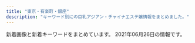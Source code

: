```yaml
---
title: "東京・有楽町・銀座"
description: "キーワード別にの巨乳アジアン・チャイナエステ嬢情報をまとめました。"
---
```


新着画像と新着キーワードをまとめています。
2021年06月26日の情報です。

<DmmAffiliateIns />
<KeywordTable
  shops={
    [
    {
        "keywords": {},
        "img_links": [],
        "station": "\u8305\u5834\u753a\u99c510\u756a\u51fa\u53e3",
        "url": "https://aroma.tyo.cm/",
        "name": "\u6975\u4e0a\u30e1\u30f3\u30ba\u30a2\u30ed\u30de\u65e5\u672c\u6a4b"
    },
    {
        "name": "\u7d05\u8449",
        "img_links": [
            "http://arm-heal.com/pic/topimg2.png",
            "http://arm-heal.com/staff/yuki/01.jpg",
            "http://arm-heal.com/staff/aya/01.jpg",
            "http://arm-heal.com/staff/mimi/01.jpg",
            "http://arm-heal.com/staff/miki/01.jpg",
            "http://arm-heal.com/img/ttl_rec.png",
            "http://arm-heal.com/pic/head.jpg",
            "http://arm-heal.com/staff/ai/01.jpg",
            "http://arm-heal.com/pic/topimg5.png",
            "http://arm-heal.com/staff/yuuyuu/01.jpg",
            "http://arm-heal.com/pic/topimg1.png",
            "http://arm-heal.com/pic/topimg3.png",
            "http://arm-heal.com/staff/kiki/01.jpg",
            "http://arm-heal.com/i/files/homeimg.jpg",
            "http://arm-heal.com/img/ttl_mobile.png",
            "http://arm-heal.com/pic/topimg4.png",
            "http://arm-heal.com/img/ttl_staff.jpg",
            "http://arm-heal.com/img/att.png",
            "http://arm-heal.com/img/corona.png"
        ],
        "url": "http://arm-heal.com/",
        "keywords": {
            "C": 9
        },
        "station": "\u516b\u4e01\u5800\u99c5A5\u53e3"
    },
    {
        "url": "http://esthe-aroma.com/",
        "name": "Miss.9\uff5e\u30df\u30b9.\u30ad\u30e5\u30a6\uff5e",
        "station": "\u99ac\u55b0\u6a2a\u5c71\u99c5A2\u51fa\u53e3",
        "keywords": {
            "86": 13,
            "D": 10,
            "E": 1,
            "C": 2
        },
        "img_links": [
            "http://esthe-aroma.com/images/mainImg_sub.jpg",
            "http://esthe-aroma.com/images/cg06.jpg",
            "http://esthe-aroma.com/images/cg05.jpg",
            "http://esthe-aroma.com/images/cg13.jpg",
            "http://esthe-aroma.com/images/icon_staff.png",
            "http://esthe-aroma.com/images/cg07.jpg",
            "http://esthe-aroma.com/images/icon_tel.png",
            "http://esthe-aroma.com/images/btn2.png",
            "http://esthe-aroma.com/images/photo02.jpg",
            "http://esthe-aroma.com/images/icon_top.png",
            "http://esthe-aroma.com/images/cg08.jpg",
            "http://esthe-aroma.com/images/cg09.jpg",
            "http://esthe-aroma.com/images/cg01.jpg",
            "http://esthe-aroma.com/images/cg12.jpg",
            "http://esthe-aroma.com/images/cg03.jpg",
            "http://esthe-aroma.com/images/icon_info.png",
            "http://esthe-aroma.com/images/cg02.jpg",
            "http://esthe-aroma.com/images/photo03.jpg",
            "http://esthe-aroma.com/images/end-info.png",
            "http://esthe-aroma.com/images/qrc.jpg",
            "http://esthe-aroma.com/images/cg11.jpg",
            "http://esthe-aroma.com/images/photo01.jpg",
            "http://esthe-aroma.com/images/cg10.jpg",
            "http://esthe-aroma.com/images/icon_concept.png",
            "http://esthe-aroma.com/images/cg04.jpg"
        ]
    },
    {
        "keywords": {
            "C": 1,
            "89": 1,
            "87": 1,
            "D": 4,
            "E": 1
        },
        "name": "Tiara-\u30c6\u30a4\u30a2\u30e9-",
        "url": "https://est-tiara.info/",
        "img_links": [
            "https://est-tiara.info/staffPhoto/s20210304095739.jpg",
            "https://est-tiara.info/staffPhoto/s20210304100038.jpg",
            "https://est-tiara.info/staffPhoto/s20201016083614.jpg",
            "https://est-tiara.info/images/gallery/r4.jpg",
            "https://est-tiara.info/images/mobile.png",
            "https://est-tiara.info/js/sliderLine/slide_prev.png",
            "https://est-tiara.info/staffPhoto/b20210304095739.jpg",
            "https://est-tiara.info/staffPhoto/b20201016083828.jpg",
            "https://est-tiara.info/staffPhoto/s20210304100121.jpg",
            "https://est-tiara.info/staffPhoto/s20201016083828.jpg",
            "https://est-tiara.info/images/gallery/r6.jpg",
            "https://est-tiara.info/staffPhoto/b20201016083614.jpg",
            "https://est-tiara.info/images/returnBtn.png",
            "https://est-tiara.info/images/gallery/r7.jpg",
            "https://est-tiara.info/staffPhoto/s20210304095623.jpg",
            "https://est-tiara.info/images/gallery/r8.jpg",
            "https://est-tiara.info/staffPhoto/b20210304100038.jpg",
            "https://est-tiara.info/uploadfiles/Image/campaignEstTiaraInfo.jpg",
            "https://est-tiara.info/js/sliderLine/slide_next.png",
            "https://est-tiara.info/images/gallery/r1.jpg",
            "https://est-tiara.info/images/gallery/r2.jpg",
            "https://est-tiara.info/images/gallery/r5.jpg",
            "https://est-tiara.info/staffPhoto/b20210304100121.jpg",
            "https://est-tiara.info/staffPhoto/b20210304095845.jpg",
            "https://est-tiara.info/staffPhoto/s20210304095845.jpg",
            "https://est-tiara.info/staffPhoto/b20210304095623.jpg",
            "https://est-tiara.info/images/gallery/r3.jpg"
        ],
        "station": "\u6771\u9280\u5ea7\u99c5A7\u51fa\u53e3"
    },
    {
        "keywords": {
            "D": 5,
            "87": 2,
            "C": 3,
            "89": 4
        },
        "url": "http://sakura.relaxnabi.com/",
        "img_links": [
            "http://sakura.relaxnabi.com/css/staff/staff002.jpg",
            "http://sakura.relaxnabi.com/css/staff/staff003.jpg",
            "http://sakura.relaxnabi.com/css/nav/nav-002.png",
            "http://sakura.relaxnabi.com/css/staff/staff001.jpg",
            "http://sakura.relaxnabi.com/css/tel03.png",
            "http://sakura.relaxnabi.com/css/staff/staff005.jpg",
            "http://sakura.relaxnabi.com/css/nav/nav-005.png",
            "http://sakura.relaxnabi.com/css/nav/nav-003.png",
            "http://sakura.relaxnabi.com/css/topleft01.png",
            "http://sakura.relaxnabi.com/css/topright02.jpg",
            "http://sakura.relaxnabi.com/css/staff/staff004.jpg",
            "http://sakura.relaxnabi.com/css/staff/staff18.jpg",
            "http://sakura.relaxnabi.com/css/nav/nav-004.png",
            "http://sakura.relaxnabi.com/css/topleft02.png",
            "http://sakura.relaxnabi.com/css/cam00001.png",
            "http://sakura.relaxnabi.com/css/nav/nav-001.png",
            "http://sakura.relaxnabi.com/css/nav/nav-006.png"
        ],
        "station": "\u8305\u5834\u753a\u99c51\u756a\u51fa\u53e3",
        "name": "\u685c\uff5e\u3055\u304f\u3089\uff5e"
    },
    {
        "img_links": [
            "https://ningyocho-esthe.work/images/dream/common/header_phone_pc.png",
            "https://ningyocho-esthe.work/images/dream/common/gallery_07.png",
            "https://ningyocho-esthe.work/images/dream/common/gallery_04.png",
            "https://ningyocho-esthe.work/images/dream/home/teaser.png",
            "https://ningyocho-esthe.work/images/dream/staff/imgapp6.jpg",
            "https://ningyocho-esthe.work/images/dream/common/gallery_09.png",
            "https://ningyocho-esthe.work/images/dream/staff/\u30ca\u30ca.jpg",
            "https://ningyocho-esthe.work/images/dream/common/side_bnr_01.png",
            "https://ningyocho-esthe.work/images/dream/common/credit_03.png",
            "https://ningyocho-esthe.work/images/dream/staff/imgapp_1.jpg",
            "https://ningyocho-esthe.work/images/dream/home/image_03.png",
            "https://ningyocho-esthe.work/images/dream/common/gallery_03.png",
            "https://ningyocho-esthe.work/images/dream/staff/2.jpg",
            "https://ningyocho-esthe.work/images/dream/staff/3.jpg",
            "https://ningyocho-esthe.work/images/dream/nvpuai2.jpeg",
            "https://ningyocho-esthe.work/images/dream/common/gallery_05.png",
            "https://ningyocho-esthe.work/images/dream/common/side_bnr_02.png",
            "https://ningyocho-esthe.work/images/dream/common/gallery_02.png",
            "https://ningyocho-esthe.work/images/dream/common/gallery_10.png",
            "https://ningyocho-esthe.work/images/dream/staff/13.jpg",
            "https://ningyocho-esthe.work/images/dream/staff/\u5929\u4f7f\u591c\u6708.jpeg",
            "https://ningyocho-esthe.work/images/dream/staff/1.jpg",
            "https://ningyocho-esthe.work/images/dream/common/credit_02.png",
            "https://ningyocho-esthe.work/images/dream/staff/imgapp_3.jpg",
            "https://ningyocho-esthe.work/images/dream/common/gallery_06.png",
            "https://ningyocho-esthe.work/images/dream/common/header_info.png",
            "https://ningyocho-esthe.work/images/dream/home/image_02.png",
            "https://ningyocho-esthe.work/images/dream/common/credit_01.png",
            "https://ningyocho-esthe.work/images/dream/staff/\u3042\u307f.jpg",
            "https://ningyocho-esthe.work/images/dream/home/image_01.png",
            "https://ningyocho-esthe.work/images/dream/common/gallery_08.png",
            "https://ningyocho-esthe.work/images/dream/staff/ni.jpeg",
            "https://ningyocho-esthe.work/images/dream/common/gallery_01.png"
        ],
        "name": "Dream",
        "station": "\u4eba\u5f62\u753a\u99c5A1\u51fa\u53e3",
        "keywords": {
            "\u30bb\u30af\u30b7\u30fc": 3,
            "88": 1
        },
        "url": "https://ningyocho-esthe.work/"
    },
    {
        "keywords": {
            "85": 2,
            "86": 16,
            "87": 4
        },
        "img_links": [
            "http://missyou-esthe.com/img/tt18.jpg",
            "http://missyou-esthe.com/img/cg091.jpg",
            "http://missyou-esthe.com/img/cg01.jpg",
            "http://missyou-esthe.com/img/cg06.jpg",
            "http://missyou-esthe.com/img/cg08.jpg",
            "http://missyou-esthe.com/img/f1.jpg",
            "http://missyou-esthe.com/img/cg05.jpg",
            "http://missyou-esthe.com/img/tt17.jpg",
            "http://missyou-esthe.com/img/cg10.jpg",
            "http://missyou-esthe.com/img/tt13.jpg",
            "http://missyou-esthe.com/img/cg14.jpg",
            "http://missyou-esthe.com/img/tt2.jpg",
            "http://missyou-esthe.com/img/cg09.jpg",
            "http://missyou-esthe.com/img/cg13.jpg",
            "http://missyou-esthe.com/img/lin.jpg",
            "http://missyou-esthe.com/img/cg04.jpg",
            "http://missyou-esthe.com/img/tt16.jpg",
            "http://missyou-esthe.com/img/tt14.jpg",
            "http://missyou-esthe.com/img/tt19.jpg",
            "http://missyou-esthe.com/img/t1.jpg",
            "http://missyou-esthe.com/img/tt12.jpg",
            "http://missyou-esthe.com/img/t3.jpg",
            "http://missyou-esthe.com/img/tt11.jpg",
            "http://missyou-esthe.com/img/tt4.jpg",
            "http://missyou-esthe.com/img/t2.jpg",
            "http://missyou-esthe.com/img/tt1.jpg",
            "http://missyou-esthe.com/img/cg03.jpg",
            "http://missyou-esthe.com/img/f.jpg",
            "http://missyou-esthe.com/img/mr1.jpg",
            "http://missyou-esthe.com/img/cg11.jpg",
            "http://missyou-esthe.com/img/tt21.jpg",
            "http://missyou-esthe.com/img/cg07.jpg",
            "http://missyou-esthe.com/img/eve.jpg",
            "http://missyou-esthe.com/img/cg02.jpg",
            "http://missyou-esthe.com/img/tt15.jpg",
            "http://missyou-esthe.com/img/no.png",
            "http://missyou-esthe.com/img/tt20.jpg"
        ],
        "name": "Lotus\uff5e\u30ed\u30fc\u30bf\u30b9\uff5e",
        "station": "\u65b0\u5bcc\u753a\u99c53\u756a\u51fa\u53e3",
        "url": "http://missyou-esthe.com/"
    },
    {
        "station": "\u99ac\u55b0\u753a\u99c51\u756a\u51fa\u53e3",
        "img_links": [
            "http://prime-relax.work/sp/img/pic.jpg",
            "http://prime-relax.work/img/sta9.jpg",
            "http://prime-relax.work/img/st13.jpg",
            "http://prime-relax.work/img/st12.jpg",
            "http://prime-relax.work/img/st5.jpg",
            "http://prime-relax.work/img/head.jpg",
            "http://prime-relax.work/sp/img/t-r.jpg",
            "http://prime-relax.work/sp/img/add2.jpg",
            "http://prime-relax.work/img/IMG_1699.jpg",
            "http://prime-relax.work/sp/img/sta7.jpg",
            "http://prime-relax.work/img/IMG_1675.jpg",
            "http://prime-relax.work/sp/img/info.jpg",
            "http://prime-relax.work/img/sta12.jpg",
            "http://prime-relax.work/img/eve.jpg",
            "http://prime-relax.work/img/link20067.jpg",
            "http://prime-relax.work/img/st07.jpg",
            "http://prime-relax.work/img/link10033.jpg",
            "http://prime-relax.work/sp/img/botton.jpg",
            "http://prime-relax.work/sp/img/add.jpg",
            "http://prime-relax.work/img/link-.jpg",
            "http://prime-relax.work/sp/img/sys.jpg",
            "http://prime-relax.work/img/st014.jpg",
            "http://prime-relax.work/sp/img/t-o.jpg",
            "http://prime-relax.work/img/sta13.jpg",
            "http://prime-relax.work/sp/img/sta8.jpg",
            "http://prime-relax.work/sp/img/pc.jpg",
            "http://prime-relax.work/img/st14.jpg",
            "http://prime-relax.work/img/st04.jpg",
            "http://prime-relax.work/sp/img/t-t.jpg",
            "http://prime-relax.work/img/st8.jpg",
            "http://prime-relax.work/img/sta14.jpg",
            "http://prime-relax.work/sp/img/time.jpg",
            "http://prime-relax.work/sp/img/tel.jpg",
            "http://prime-relax.work/img/mo.png",
            "http://prime-relax.work/sp/img/p-9.jpg",
            "http://prime-relax.work/img/sta11.jpg",
            "http://prime-relax.work/sp/img/sta11.jpg",
            "http://prime-relax.work/img/sta7.jpg",
            "http://prime-relax.work/sp/img/sta5.jpg",
            "http://prime-relax.work/img/IMG_1709.jpg",
            "http://prime-relax.work/img/link300100.jpg",
            "http://prime-relax.work/img/st4.jpg",
            "http://prime-relax.work/img/sta4.jpg",
            "http://prime-relax.work/img/bottom.png",
            "http://prime-relax.work/img/bottom-.png",
            "http://prime-relax.work/sp/img/t-s.jpg",
            "http://prime-relax.work/img/sys.jpg",
            "http://prime-relax.work/sp/img/sta14.jpg",
            "http://prime-relax.work/sp/img/sta4.jpg",
            "http://prime-relax.work/img/IMG_1667.jpg",
            "http://prime-relax.work/sp/img/tit.jpg",
            "http://prime-relax.work/sp/img/t-a.jpg",
            "http://prime-relax.work/img/st013.jpg",
            "http://prime-relax.work/sp/img/p-7.jpg",
            "http://prime-relax.work/img/st7.jpg",
            "http://prime-relax.work/sp/img/cam.jpg",
            "http://prime-relax.work/sp/img/add3.jpg",
            "http://prime-relax.work/img/st11.jpg",
            "http://prime-relax.work/img/sta5.jpg",
            "http://prime-relax.work/img/sta8.jpg",
            "http://prime-relax.work/img/st9.jpg",
            "http://prime-relax.work/sp/img/sta13.jpg",
            "http://prime-relax.work/img/st08.jpg",
            "http://prime-relax.work/sp/img/sta12.jpg",
            "http://prime-relax.work/sp/img/p-8.jpg",
            "http://prime-relax.work/sp/img/sta9.jpg",
            "http://prime-relax.work/img/body-.jpg"
        ],
        "url": "http://prime-relax.work/",
        "name": "PRIME\u30fb\u30d7\u30e9\u30a4\u30e0",
        "keywords": {
            "E": 1,
            "86": 7,
            "88": 1,
            "C": 7,
            "D": 10,
            "82": 1,
            "87": 4,
            "84": 5
        }
    },
    {
        "url": "http://koikst.xyz/",
        "station": "JR\u6771\u4eac\u99c5\u516b\u91cd\u6d32\u53e3",
        "keywords": {
            "85": 2,
            "89": 3,
            "C": 2,
            "E": 3
        },
        "name": "\u60a0",
        "img_links": [
            "http://koikst.xyz/_src/20885809/www.cman.png",
            "http://koikst.xyz/_src/20886222/up.png",
            "http://sunflower.jp.net/1.jpg",
            "http://koikst.xyz/_src/20886122/up.png",
            "http://koikst.xyz/_src/51067433/wechatimg726.jpg",
            "http://koikst.xyz/_src/20886233/906ab10dd05fdcaee1fa99bd6e5779ea.jpg",
            "http://koikst.xyz/_src/20886300/media-20170919.jpg",
            "http://koikst.xyz/_src/20886308/t02200330_0640096013249885015.jpg",
            "http://koikst.xyz/_src/20886059/sign.png",
            "http://koikst.xyz/_src/51067435/wechatimg725.jpg",
            "http://koikst.xyz/_src/20886062/index_35.png",
            "http://koikst.xyz/_src/51067440/wechatimg723.jpg",
            "http://koikst.xyz/_src/20885845/up.png",
            "http://koikst.xyz/_src/20886007/_k3_6020.jpg",
            "http://koikst.xyz/_src/20886009/img_2917.jpg",
            "http://koikst.xyz/_src/20886066/slider2.png",
            "http://koikst.xyz/_src/20886005/wechatimg35.jpg",
            "http://koikst.xyz/_src/20886303/07958eda583eff2b24876adf03c0a434.jpg",
            "http://koikst.xyz/_src/20885997/up.png",
            "http://koikst.xyz/_src/20886063/index_36.png",
            "http://koikst.xyz/_src/20886235/t02200330_0640096013249885015.jpg",
            "http://koikst.xyz/_src/20886287/9c88380aa0315ec9292225a3223d62d9.jpg",
            "http://koikst.xyz/_src/20886065/index_38.png",
            "http://koikst.xyz/_src/20886111/_dsf0778_pp.jpg",
            "http://koikst.xyz/_src/20886231/_dsf0770_pp.jpg",
            "http://koikst.xyz/_src/20885828/up.png",
            "http://sunflower.jp.net/3.jpg",
            "http://koikst.xyz/_src/20886103/up.png",
            "http://koikst.xyz/_src/20886305/therapist-ito.jpg",
            "http://koikst.xyz/_src/20886310/wechatimg405.jpg",
            "http://sunflower.jp.net/6.jpg",
            "http://koikst.xyz/_src/20886010/img_3017.jpg",
            "http://sunflower.jp.net/2.jpg",
            "http://koikst.xyz/_src/20991736/t02200330_0640096013249885015.jpg",
            "http://koikst.xyz/_src/20886035/up.png",
            "http://sunflower.jp.net/5.jpg",
            "http://koikst.xyz/_src/20886092/therapist-ito.jpg",
            "http://koikst.xyz/_src/20886211/07958eda583eff2b24876adf03c0a434.jpg",
            "http://koikst.xyz/_src/21089124/img20180325193504865361.png",
            "http://koikst.xyz/_src/51067437/wechatimg724.jpg",
            "http://koikst.xyz/_src/20885811/up.png",
            "http://koikst.xyz/_src/20886061/index_34.png",
            "http://koikst.xyz/_src/20886008/_k3_6019.jpg",
            "http://koikst.xyz/_src/20885836/sign.jpg",
            "http://koikst.xyz/_src/20886006/wechatimg36.jpg",
            "http://koikst.xyz/_src/20886060/index_33.png",
            "http://koikst.xyz/_src/20886064/index_37.png",
            "http://koikst.xyz/_src/20886229/_dsf0778_pp.jpg",
            "http://koikst.xyz/_src/20886058/sign.png",
            "http://koikst.xyz/_src/20886283/img20170527114635169213.png",
            "http://koikst.xyz/_src/20886148/therapist-ito.jpg",
            "http://koikst.xyz/_src/20886019/up.png"
        ]
    },
    {
        "station": "\u8305\u5834\u753a\u99c53\u756a\u51fa\u53e3",
        "img_links": [
            "http://sweet-massage.work/img/foot-body.jpg",
            "http://sweet-massage.work/sp/img/t-a.jpg",
            "http://sweet-massage.work/sp/img/st08.jpg",
            "http://sweet-massage.work/sp/img/t-t.jpg",
            "http://sweet-massage.work/sp/img/add2.jpg",
            "http://sweet-massage.work/img/sta8.jpg",
            "http://sweet-massage.work/img/st8.jpg",
            "http://sweet-massage.work/sp/img/st02.jpg",
            "http://sweet-massage.work/img/mobile-1.png",
            "http://sweet-massage.work/img/s1.jpg",
            "http://sweet-massage.work/sp/img/sys.jpg",
            "http://sweet-massage.work/img/st08.jpg",
            "http://sweet-massage.work/img/st01.jpg",
            "http://sweet-massage.work/sp/img/s3.jpg",
            "http://sweet-massage.work/sp/img/tit.jpg",
            "http://sweet-massage.work/sp/img/st8.jpg",
            "http://sweet-massage.work/img/sta5.jpg",
            "http://sweet-massage.work/sp/img/st04.jpg",
            "http://sweet-massage.work/img/s3.jpg",
            "http://sweet-massage.work/img/s4.jpg",
            "http://sweet-massage.work/img/st3.jpg",
            "http://sweet-massage.work/img/sta4.jpg",
            "http://sweet-massage.work/img/sta3.jpg",
            "http://sweet-massage.work/sp/img/s4.jpg",
            "http://sweet-massage.work/img/m1.png",
            "http://sweet-massage.work/img/s8.jpg",
            "http://sweet-massage.work/img/s2.jpg",
            "http://sweet-massage.work/img/st2.jpg",
            "http://sweet-massage.work/sp/img/s5.jpg",
            "http://sweet-massage.work/sp/img/info.jpg",
            "http://sweet-massage.work/sp/img/st5.jpg",
            "http://sweet-massage.work/sp/img/t-o.jpg",
            "http://sweet-massage.work/img/s5.jpg",
            "http://sweet-massage.work/sp/img/pc.jpg",
            "http://sweet-massage.work/sp/img/st03.jpg",
            "http://sweet-massage.work/sp/img/st05.jpg",
            "http://sweet-massage.work/sp/img/time.jpg",
            "http://sweet-massage.work/sp/img/tel.jpg",
            "http://sweet-massage.work/img/st005.jpg",
            "http://sweet-massage.work/img/st05.jpg",
            "http://sweet-massage.work/sp/img/add.jpg",
            "http://sweet-massage.work/sp/img/s8.jpg",
            "http://sweet-massage.work/sp/img/t-s.jpg",
            "http://sweet-massage.work/sp/img/st3.jpg",
            "http://sweet-massage.work/img/st4.jpg",
            "http://sweet-massage.work/sp/img/botton.jpg",
            "http://sweet-massage.work/sp/img/st4.jpg",
            "http://sweet-massage.work/sp/img/st1.jpg",
            "http://sweet-massage.work/sp/img/st005.jpg",
            "http://sweet-massage.work/sp/img/st2.jpg",
            "http://sweet-massage.work/img/sta1.jpg",
            "http://sweet-massage.work/img/sta2.jpg",
            "http://sweet-massage.work/sp/img/st01.jpg",
            "http://sweet-massage.work/img/st04.jpg",
            "http://sweet-massage.work/img/st1.jpg",
            "http://sweet-massage.work/sp/img/pic.jpg",
            "http://sweet-massage.work/img/st02.jpg",
            "http://sweet-massage.work/img/st03.jpg",
            "http://sweet-massage.work/img/st5.jpg",
            "http://sweet-massage.work/sp/img/t-r.jpg"
        ],
        "url": "http://sweet-massage.work/",
        "name": "Sweet",
        "keywords": {
            "89": 3,
            "88": 3,
            "C": 6,
            "86": 6,
            "E": 6,
            "85": 6,
            "D": 6
        }
    },
    {
        "img_links": [
            "http://e-berry.work/sp/images/head.jpg",
            "http://e-berry.work/staff/yoko.jpg",
            "http://e-berry.work/img/aya1.jpg",
            "http://e-berry.work/images/sys3.jpg",
            "http://e-berry.work/staff/nene.jpg",
            "http://e-berry.work/sp/img/haruka1.jpg",
            "http://e-berry.work/sp/images/10.jpg",
            "http://e-berry.work/sp/img/moka1.jpg",
            "http://e-berry.work/images/head.jpg",
            "http://e-berry.work/sp/images/tel.png",
            "http://e-berry.work/sp/images/b2.jpg",
            "http://e-berry.work/images/sys2.jpg",
            "http://e-berry.work/images/newsb.png",
            "http://e-berry.work/sp/staff/ayumi.jpg",
            "http://e-berry.work/sp/staff/aya.jpg",
            "http://e-berry.work/sp/images/newface.png",
            "http://e-berry.work/images/staff_t.jpg",
            "http://e-berry.work/staff/hikari.jpg",
            "http://e-berry.work/sp/staff/hikari.jpg",
            "http://e-berry.work/staff/rina.jpg",
            "http://e-berry.work/sp/img/aya1.jpg",
            "http://e-berry.work/sp/staff/nene.jpg",
            "http://e-berry.work/sp/images/concept.jpg",
            "http://e-berry.work/sp/images/footer.jpg",
            "http://e-berry.work/images/ac1.jpg",
            "http://e-berry.work/sp/staff/ai.jpg",
            "http://e-berry.work/img/ai1.jpg",
            "http://e-berry.work/sp/staff/haruka.jpg",
            "http://e-berry.work/sp/images/sys1.png",
            "http://e-berry.work/sp/images/topgirl.png",
            "http://e-berry.work/staff/haruka.jpg",
            "http://e-berry.work/img/hikari1.jpg",
            "http://e-berry.work/images/rec1.jpg",
            "http://e-berry.work/sp/staff/rina.jpg",
            "http://e-berry.work/images/concept.jpg",
            "http://e-berry.work/sp/img/ayumi1.jpg",
            "http://e-berry.work/sp/images/ac1.jpg",
            "http://e-berry.work/images/newface.jpg",
            "http://e-berry.work/staff/ai.jpg",
            "http://e-berry.work/sp/images/9.jpg",
            "http://e-berry.work/images/b1.jpg",
            "http://e-berry.work/img/moka1.jpg",
            "http://e-berry.work/sp/images/rec2.png",
            "http://e-berry.work/sp/images/rec1.jpg",
            "http://e-berry.work/images/int1.jpg",
            "http://e-berry.work/sp/img/rina1.jpg",
            "http://e-berry.work/img/nene1.jpg",
            "http://e-berry.work/sp/staff/natumi.jpg",
            "http://e-berry.work/sp/images/sys3.png",
            "http://e-berry.work/img/rina1.jpg",
            "http://e-berry.work/sp/img/ai1.jpg",
            "http://e-berry.work/sp/staff/moka.jpg",
            "http://e-berry.work/sp/staff/yoko.jpg",
            "http://e-berry.work/img/natumi1.jpg",
            "http://e-berry.work/images/sys1.jpg",
            "http://e-berry.work/staff/natumi.jpg",
            "http://e-berry.work/images/rec2.jpg",
            "http://e-berry.work/images/interior_t.jpg",
            "http://e-berry.work/sp/images/int1.png",
            "http://e-berry.work/staff/aya.jpg",
            "http://e-berry.work/sp/img/hikari1.jpg",
            "http://e-berry.work/sp/img/yoko1.jpg",
            "http://e-berry.work/sp/images/interior_t.png",
            "http://e-berry.work/images/10.jpg",
            "http://e-berry.work/sp/images/staff_t.png",
            "http://e-berry.work/sp/img/natumi1.jpg",
            "http://e-berry.work/images/tgirl.jpg",
            "http://e-berry.work/img/yoko1.jpg",
            "http://e-berry.work/sp/images/b1.jpg",
            "http://e-berry.work/img/haruka1.jpg",
            "http://e-berry.work/images/int2.jpg",
            "http://e-berry.work/img/ayumi1.jpg",
            "http://e-berry.work/sp/images/newsb.png",
            "http://e-berry.work/staff/moka.jpg",
            "http://e-berry.work/images/news_t.jpg",
            "http://e-berry.work/sp/img/nene1.jpg",
            "http://e-berry.work/images/9.jpg",
            "http://e-berry.work/sp/images/int2.png",
            "http://e-berry.work/images/sm.jpg",
            "http://e-berry.work/images/b2.jpg",
            "http://e-berry.work/sp/images/sys2.png",
            "http://e-berry.work/sp/images/news.png",
            "http://e-berry.work/staff/ayumi.jpg"
        ],
        "keywords": {},
        "url": "http://e-berry.work/index.html",
        "station": "\u6c34\u5929\u5bae\u524d\u99c56\u756a\u51fa\u53e3",
        "name": "\u30a2\u30ed\u30de\u30a2\u30ea\u30a2"
    },
    {
        "name": "LUCKY \uff5e\u30e9\u30c3\u30ad\u30fc\uff5e",
        "station": "\u5c0f\u4f1d\u99ac\u753a\u99c51\u756a\u51fa\u53e3",
        "keywords": {
            "C": 48,
            "85": 24,
            "E": 24,
            "83": 48,
            "D": 24,
            "90": 48,
            "87": 24,
            "92": 12
        },
        "url": "http://lucky.geo.jp/",
        "img_links": [
            "http://lucky.geo.jp/dozdLZQPkhPUwC2.png",
            "http://lucky.geo.jp/2/uploadimg/1615487001.jpeg",
            "http://lucky.geo.jp/2/uploadimg/1589888939.jpg",
            "http://lucky.geo.jp/2/uploadimg/1596225793.jpg",
            "http://lucky.geo.jp/2/uploadimg/1597029716.jpg",
            "http://lucky.geo.jp/2/uploadimg/1619245065.jpeg",
            "http://lucky.geo.jp/2/uploadimg/1610946975.jpeg",
            "http://lucky.geo.jp/2/uploadimg/1574764277.jpg",
            "http://lucky.geo.jp/vis_theptframe.png",
            "http://lucky.geo.jp/2/uploadimg/1610000464.jpeg",
            "http://lucky.geo.jp/2/uploadimg/1565558725.jpg",
            "https://LUCKY.pwchp.com/images/vis_theptframe.png",
            "http://lucky.geo.jp/int1.png",
            "http://lucky.geo.jp/2/uploadimg/1593756798.jpg",
            "http://lucky.geo.jp/2/uploadimg/1593756884.jpg",
            "http://lucky.geo.jp/2/uploadimg/1613285139.jpeg"
        ]
    },
    {
        "keywords": {},
        "name": "\u5922\u306e\u90f7",
        "img_links": [
            "http://yume-sato.blue/uploads//sites/18/2021/05/g3-150x150.jpg",
            "http://yume-sato.blue/uploads//sites/18/2021/05/g3.jpg",
            "http://yume-sato.blue/uploads//sites/18/2020/09/g2.jpg",
            "http://yume-sato.blue/uploads//sites/18/2020/09/top1-1.jpg",
            "http://yume-sato.blue/uploads//sites/18/2020/09/g6.jpg",
            "http://yume-sato.blue/uploads//sites/18/2020/09/g1.jpg",
            "http://yume-sato.blue/uploads//sites/18/2021/04/1-225x300.jpg",
            "http://yume-sato.blue/uploads//sites/18/2020/09/news.jpg",
            "http://yume-sato.blue/uploads//sites/18/2020/09/g4-150x150.jpg",
            "http://yume-sato.blue/uploads//sites/18/2020/09/s_staff.png",
            "http://yume-sato.blue/uploads//sites/18/2021/04/1.jpg",
            "http://yume-sato.blue/uploads//sites/18/2020/12/gg-150x150.jpg",
            "http://yume-sato.blue/uploads//sites/18/2020/09/mobile-1.jpg",
            "http://yume-sato.blue/uploads//sites/18/2020/09/g5.jpg",
            "http://yume-sato.blue/uploads//sites/18/2020/09/top.jpg",
            "http://yume-sato.blue/uploads//sites/18/2020/10/g2.jpg",
            "http://yume-sato.blue/uploads//sites/18/2020/09/g4.jpg",
            "http://yume-sato.blue/uploads//sites/18/2021/06/g3.jpg",
            "http://yume-sato.blue/uploads//sites/18/2020/09/g6-150x150.jpg",
            "http://yume-sato.blue/uploads//sites/18/2021/06/g3-150x150.jpg",
            "http://yume-sato.blue/uploads//sites/18/2020/09/g1-150x150.jpg",
            "http://yume-sato.blue/uploads//sites/18/2020/09/pick.jpg",
            "http://yume-sato.blue/uploads//sites/18/2020/09/g5-150x150.jpg",
            "http://yume-sato.blue/uploads//sites/18/2020/09/g2-150x150.jpg",
            "http://yume-sato.blue/uploads//sites/18/2020/12/gg.jpg"
        ],
        "station": "\u4eba\u5f62\u753a\u99c5A6",
        "url": "http://yume-sato.blue/"
    },
    {
        "name": "COCOSIA",
        "url": "http://cocosia-massage.work/",
        "keywords": {
            "D": 8,
            "F": 5,
            "E": 2,
            "87": 2,
            "C": 22,
            "85": 16,
            "88": 5
        },
        "img_links": [
            "http://cocosia-massage.work/sp/img/cam4.jpg",
            "http://cocosia-massage.work/sp/img/st5.jpg",
            "http://cocosia-massage.work/sp/img/pc.jpg",
            "http://cocosia-massage.work/img/news.jpg",
            "http://cocosia-massage.work/img/st6.jpg",
            "http://cocosia-massage.work/sp/img/p-3.jpg",
            "http://cocosia-massage.work/img/sta2.jpg",
            "http://cocosia-massage.work/sp/img/st2.jpg",
            "http://cocosia-massage.work/img/sta4.jpg",
            "http://cocosia-massage.work/sp/img/t-t2.jpg",
            "http://cocosia-massage.work/sp/img/botton.jpg",
            "http://cocosia-massage.work/img/fla-1.jpg",
            "http://cocosia-massage.work/img/st4.jpg",
            "http://cocosia-massage.work/sp/img/t-r.jpg",
            "http://cocosia-massage.work/img/head2.jpg",
            "http://cocosia-massage.work/sp/img/rec.jpg",
            "http://cocosia-massage.work/img/r9.jpg",
            "http://cocosia-massage.work/sp/img/qr.jpg",
            "http://cocosia-massage.work/sp/img/p-4.jpg",
            "http://cocosia-massage.work/img/xmas.png",
            "http://cocosia-massage.work/sp/img/st6.jpg",
            "http://cocosia-massage.work/sp/img/t-s.jpg",
            "http://cocosia-massage.work/img/acc.jpg",
            "http://cocosia-massage.work/sp/img/st4.jpg",
            "http://cocosia-massage.work/sp/img/sys.jpg",
            "http://cocosia-massage.work/img/sta6.jpg",
            "http://cocosia-massage.work/img/sta5.jpg",
            "http://cocosia-massage.work/sp/img/t-t.jpg",
            "http://cocosia-massage.work/sp/img/p-6.jpg",
            "http://cocosia-massage.work/sp/img/acc.jpg",
            "http://cocosia-massage.work/sp/img/cam2.jpg",
            "http://cocosia-massage.work/img/fla-2.jpg",
            "http://cocosia-massage.work/img/sta1.jpg",
            "http://cocosia-massage.work/img/sta3.jpg",
            "http://cocosia-massage.work/sp/img/info.jpg",
            "http://cocosia-massage.work/img/cncp.jpg",
            "http://cocosia-massage.work/img/st1.jpg",
            "http://cocosia-massage.work/img/newf.jpg",
            "http://cocosia-massage.work/img/st5.jpg",
            "http://cocosia-massage.work/sp/img/cam1.jpg",
            "http://cocosia-massage.work/sp/img/st3.jpg",
            "http://cocosia-massage.work/img/st2.jpg",
            "http://cocosia-massage.work/img/st3.jpg",
            "http://cocosia-massage.work/img/nos.jpg",
            "http://cocosia-massage.work/sp/img/p-5.jpg",
            "http://cocosia-massage.work/sp/img/st1.jpg",
            "http://cocosia-massage.work/sp/img/cam3.jpg",
            "http://cocosia-massage.work/img/conc.jpg"
        ],
        "station": "\u4eba\u5f62\u753a\u99c5A1\u51fa\u53e3"
    },
    {
        "name": "COMODO -\u30b3\u30e2\u30c9-",
        "url": "http://www.comodo.relaxjp.info/",
        "keywords": {
            "E": 1,
            "87": 9,
            "90": 1,
            "88": 1,
            "85": 2,
            "C": 1,
            "D": 10
        },
        "img_links": [
            "http://www.comodo.relaxjp.info/images/hua.jpg",
            "http://www.comodo.relaxjp.info/files/005-02.jpg",
            "http://www.comodo.relaxjp.info/files/012.jpg",
            "http://www.comodo.relaxjp.info/images/top.png",
            "http://www.comodo.relaxjp.info/files/015-03.jpg",
            "http://www.comodo.relaxjp.info/files/011.jpg",
            "http://www.comodo.relaxjp.info/files/012-03.jpg",
            "http://www.comodo.relaxjp.info/files/003.jpg",
            "http://www.comodo.relaxjp.info/files/003-02.jpg",
            "http://www.comodo.relaxjp.info/files/002.jpg",
            "http://www.comodo.relaxjp.info/files/007-03.jpg",
            "http://www.comodo.relaxjp.info/files/005.jpg",
            "http://www.comodo.relaxjp.info/files/010-03.jpg",
            "http://www.comodo.relaxjp.info/files/007-02.jpg",
            "http://www.comodo.relaxjp.info/images/bj3.jpg",
            "http://www.comodo.relaxjp.info/files/001.jpg",
            "http://www.comodo.relaxjp.info/files/015-02.jpg",
            "http://www.comodo.relaxjp.info/files/002-02.jpg",
            "http://www.comodo.relaxjp.info/images/s_link.jpg",
            "http://www.comodo.relaxjp.info/files/011-02.jpg",
            "http://www.comodo.relaxjp.info/files/017-02.jpg",
            "http://www.comodo.relaxjp.info/images/s_staff.jpg",
            "http://www.comodo.relaxjp.info/files/001-03.jpg",
            "http://www.comodo.relaxjp.info/files/017.jpg",
            "http://www.comodo.relaxjp.info/files/013-03.jpg",
            "http://www.comodo.relaxjp.info/files/014.jpg",
            "http://www.comodo.relaxjp.info/files/001-02.jpg",
            "http://www.comodo.relaxjp.info/files/016.jpg",
            "http://www.comodo.relaxjp.info/files/014-03.jpg",
            "http://www.comodo.relaxjp.info/files/013.jpg",
            "http://www.comodo.relaxjp.info/files/012-02.jpg",
            "http://www.comodo.relaxjp.info/files/010.jpg",
            "http://www.comodo.relaxjp.info/files/002-03.jpg",
            "http://www.comodo.relaxjp.info/files/016-02.jpg",
            "http://www.comodo.relaxjp.info/files/014-02.jpg",
            "http://www.comodo.relaxjp.info/files/007.jpg",
            "http://www.comodo.relaxjp.info/images/bj1.jpg",
            "http://www.comodo.relaxjp.info/files/017-03.jpg",
            "http://www.comodo.relaxjp.info/files/003-03.jpg",
            "http://www.comodo.relaxjp.info/images/s_news.jpg",
            "http://www.comodo.relaxjp.info/images/s_info.jpg",
            "http://www.comodo.relaxjp.info/files/016-03.jpg",
            "http://www.comodo.relaxjp.info/files/005-03.jpg",
            "http://www.comodo.relaxjp.info/files/013-02.jpg",
            "http://www.comodo.relaxjp.info/files/011-03.jpg",
            "http://www.comodo.relaxjp.info/files/010-02.jpg",
            "http://www.comodo.relaxjp.info/files/015.jpg"
        ],
        "station": "\u99ac\u55b0\u6a2a\u5c71\u99c5A2\u51fa\u53e3"
    },
    {
        "station": "\u8305\u5834\u753a\u99c511\u756a\u51fa\u53e3",
        "url": "http://www.kayabatyo-massage.work/",
        "img_links": [
            "http://www.kayabatyo-massage.work/images/trigger.jpg",
            "http://www.kayabatyo-massage.work/images/recruit/req_03.jpg",
            "http://www.kayabatyo-massage.work/images/recruit/point_07.png",
            "http://www.kayabatyo-massage.work/images/recruit/sp_mainvisual.jpg",
            "http://www.kayabatyo-massage.work/staff/hinata.jpg",
            "http://www.kayabatyo-massage.work/staff/nanami.jpg",
            "http://www.kayabatyo-massage.work/images/recruit/point_05.png",
            "http://www.kayabatyo-massage.work/images/recruit/nagare_02.jpg",
            "http://www.kayabatyo-massage.work/images/recruit/message_03.png",
            "http://www.kayabatyo-massage.work/images/recruit/point_08.png",
            "http://www.kayabatyo-massage.work/images/mainvisual_01.jpg",
            "http://www.kayabatyo-massage.work/images/head_therapist.jpg",
            "http://www.kayabatyo-massage.work/images/recruit/point_04.png",
            "http://www.kayabatyo-massage.work/images/mainvisual_02_s.jpg",
            "http://www.kayabatyo-massage.work/images/sw_tel.png",
            "http://www.kayabatyo-massage.work/images/recruit/nagare_06.png",
            "http://www.kayabatyo-massage.work/images/icon_new.png",
            "http://www.kayabatyo-massage.work/images/recruit/point_09.png",
            "http://www.kayabatyo-massage.work/images/mainvisual_02.jpg",
            "http://www.kayabatyo-massage.work/images/recruit/nagare_07.png",
            "http://www.kayabatyo-massage.work/images/recruit/nagare_05.png",
            "http://www.kayabatyo-massage.work/images/head_interior.jpg",
            "http://www.kayabatyo-massage.work/images/mainvisual_01_s.jpg",
            "http://www.kayabatyo-massage.work/images/icon_ranking_02.png",
            "http://www.kayabatyo-massage.work/images/recruit/point_03.png",
            "http://www.kayabatyo-massage.work/images/recruit/nagare_03.jpg",
            "http://www.kayabatyo-massage.work/images/icon_ranking_03.png",
            "http://www.kayabatyo-massage.work/images/icon_ranking_01.png",
            "http://www.kayabatyo-massage.work/images/recruit/nagare_01.jpg",
            "http://www.kayabatyo-massage.work/images/recruit/point_06.png",
            "http://www.kayabatyo-massage.work/images/no_image.jpg",
            "http://www.kayabatyo-massage.work/staff/kaoru.jpg",
            "http://www.kayabatyo-massage.work/images/sw_home.png"
        ],
        "name": "Angela",
        "keywords": {}
    },
    {
        "name": "\u7652\u3057\u306e\u6d77",
        "img_links": [
            "http://xn--vckg5a5c7c8c1czd.in.net/images/an_2_07.jpg",
            "http://xn--vckg5a5c7c8c1czd.in.net/images/staff_images/cg14.jpg",
            "http://xn--vckg5a5c7c8c1czd.in.net/images/slider/slide1.jpg",
            "http://xn--vckg5a5c7c8c1czd.in.net/images/staff_images/cg17.jpg",
            "http://xn--vckg5a5c7c8c1czd.in.net/images/an_1_02.jpg",
            "http://xn--vckg5a5c7c8c1czd.in.net/images/an_1_03.jpg",
            "http://xn--vckg5a5c7c8c1czd.in.net/images/an_2_04.jpg",
            "http://xn--vckg5a5c7c8c1czd.in.net/images/staff_images/top_small_2.jpg",
            "http://xn--vckg5a5c7c8c1czd.in.net/images/staff_images/cg16.jpg",
            "http://xn--vckg5a5c7c8c1czd.in.net/images/an_2_05.jpg",
            "http://xn--vckg5a5c7c8c1czd.in.net/images/staff_images/top_small_14.jpg",
            "http://xn--vckg5a5c7c8c1czd.in.net/images/slider/slide2.jpg",
            "http://xn--vckg5a5c7c8c1czd.in.net/images/no.png",
            "http://xn--vckg5a5c7c8c1czd.in.net/images/staff_images/top_small_16.jpg",
            "http://xn--vckg5a5c7c8c1czd.in.net/images/index_01.jpg",
            "http://xn--vckg5a5c7c8c1czd.in.net/images/slider/slide3s.jpg",
            "http://xn--vckg5a5c7c8c1czd.in.net/images/staff_images/cg2.jpg",
            "http://xn--vckg5a5c7c8c1czd.in.net/images/staff_images/cg1.jpg",
            "http://xn--vckg5a5c7c8c1czd.in.net/images/slider/slide1s.jpg",
            "http://xn--vckg5a5c7c8c1czd.in.net/images/an_2_02.jpg",
            "http://xn--vckg5a5c7c8c1czd.in.net/images/staff_images/top_small_1.jpg",
            "http://xn--vckg5a5c7c8c1czd.in.net/images/slider/slide3.jpg",
            "http://xn--vckg5a5c7c8c1czd.in.net/images/QRcode.jpg",
            "http://xn--vckg5a5c7c8c1czd.in.net/images/staff_images/cg5.jpg",
            "http://xn--vckg5a5c7c8c1czd.in.net/images/an_2_03.jpg",
            "http://xn--vckg5a5c7c8c1czd.in.net/images/staff_images/top_small_17.jpg",
            "http://xn--vckg5a5c7c8c1czd.in.net/images/an_2_06.jpg",
            "http://xn--vckg5a5c7c8c1czd.in.net/images/an_1_07.jpg",
            "http://xn--vckg5a5c7c8c1czd.in.net/images/slider/slide2s.jpg",
            "http://xn--vckg5a5c7c8c1czd.in.net/images/an_1_06.jpg",
            "http://xn--vckg5a5c7c8c1czd.in.net/images/an_1_04.jpg",
            "http://xn--vckg5a5c7c8c1czd.in.net/images/staff_images/top_small_5.jpg"
        ],
        "keywords": {
            "E": 4,
            "86": 24,
            "D": 20
        },
        "url": "http://xn--vckg5a5c7c8c1czd.in.net/",
        "station": "\u65b0\u5bcc\u753a\u99c5"
    },
    {
        "name": "IRIS\u9280\u5ea7",
        "img_links": [
            "https://angel-love.tyo.cm/images/top.jpg",
            "https://angel-love.tyo.cm/images/mobile.jpg",
            "https://angel-love.tyo.cm/images/room1.jpg",
            "https://angel-love.tyo.cm/images/s1.jpg",
            "https://angel-love.tyo.cm/images/s3.jpg",
            "https://angel-love.tyo.cm/images/s_staff.png",
            "https://angel-love.tyo.cm/photos/sites/27/2021/06/2021061603040833.jpg",
            "https://angel-love.tyo.cm/photos/sites/27/2021/06/2021061603044938.jpg",
            "https://angel-love.tyo.cm/photos/sites/27/2021/06/2021061603031939.jpg",
            "https://angel-love.tyo.cm/photos/sites/27/2021/06/2021061603034274.jpg",
            "https://angel-love.tyo.cm/images/room3.jpg",
            "https://angel-love.tyo.cm/images/info.jpg",
            "https://angel-love.tyo.cm/images/news_bj1.jpg",
            "https://angel-love.tyo.cm/photos/sites/27/2021/06/2021061603025566.jpg",
            "https://angel-love.tyo.cm/images/room4.jpg",
            "https://angel-love.tyo.cm/images/news_bj3.jpg",
            "https://angel-love.tyo.cm/images/s_news.jpg",
            "https://angel-love.tyo.cm/images/room2.jpg"
        ],
        "station": "\u9280\u5ea7\u99c5A5\u51fa\u53e3",
        "keywords": {
            "D": 24,
            "87": 6,
            "86": 6,
            "83": 6,
            "E": 6,
            "85": 12
        },
        "url": "https://angel-love.tyo.cm/"
    },
    {
        "keywords": {
            "C": 36,
            "F": 2,
            "86": 4
        },
        "url": "https://melodyspa.tokyo/",
        "station": "JR\u65b0\u65e5\u672c\u6a4b\u99c56\u756a\u51fa\u53e3",
        "name": "Melody Spa -\u30e1\u30ed\u30c7\u30a3 \u30b9\u30d1-",
        "img_links": [
            "https://melodyspa.tokyo/images/st/rara2.jpg",
            "https://melodyspa.tokyo/images/st/mina2.jpg",
            "https://melodyspa.tokyo/images/share/pagetop.png",
            "https://melodyspa.tokyo/images/st/miho.jpg",
            "https://melodyspa.tokyo/images/topimage/topimage.jpg",
            "https://melodyspa.tokyo/images/st/ringo.jpg",
            "https://melodyspa.tokyo/images/st/mina.jpg",
            "https://melodyspa.tokyo/images/st/you2.jpg",
            "https://melodyspa.tokyo/images/st/yui.jpg",
            "https://melodyspa.tokyo/images/st/you.jpg",
            "https://melodyspa.tokyo/images/st/yuna1.jpg",
            "https://melodyspa.tokyo/images/st/st_.jpg",
            "https://melodyspa.tokyo/images/st/you3.jpg",
            "https://melodyspa.tokyo/images/st/risa.jpg",
            "https://melodyspa.tokyo/images/st/yuri.jpg",
            "https://melodyspa.tokyo/images/st/yuna2.jpg",
            "https://melodyspa.tokyo/images/st/yuna.jpg"
        ]
    },
    {
        "keywords": {
            "C": 8,
            "E": 4,
            "D": 11
        },
        "station": "\u8305\u5834\u753a\u99c52\u756a\u51fa\u53e3",
        "url": "https://kayabacho-mensesthe.com/",
        "img_links": [
            "https://kayabacho-mensesthe.com/icon/yelp.png",
            "https://kayabacho-mensesthe.com/wp/wp-content/uploads/2020/11/urara3.jpg",
            "https://kayabacho-mensesthe.com/images/mensesthe.jpg",
            "https://kayabacho-mensesthe.com/room/room-l1.jpg",
            "https://kayabacho-mensesthe.com/images/footer-r.png",
            "https://kayabacho-mensesthe.com/images/main4.jpg",
            "https://kayabacho-mensesthe.com/staff/rin-s1.jpg",
            "https://kayabacho-mensesthe.com/wp/wp-content/uploads/2019/12/mitsuki.jpg",
            "https://kayabacho-mensesthe.com/room/room-l4.jpg",
            "https://kayabacho-mensesthe.com/staff/nao-s1.jpg",
            "https://kayabacho-mensesthe.com/room/room-l5.jpg",
            "https://kayabacho-mensesthe.com/staff/miyu-s1.jpg",
            "https://kayabacho-mensesthe.com/room/room-l7.jpg",
            "https://kayabacho-mensesthe.com/wp/wp-content/uploads/2020/10/aki-s1-150x150.jpg",
            "https://kayabacho-mensesthe.com/images/main1.jpg",
            "https://kayabacho-mensesthe.com/staff/urara-s1.jpg",
            "https://kayabacho-mensesthe.com/staff/emi-s1.jpg",
            "https://kayabacho-mensesthe.com/wp/wp-content/uploads/2020/03/IMG_1740-225x300.jpg",
            "https://kayabacho-mensesthe.com/images/flower.png",
            "https://kayabacho-mensesthe.com/room/room-l3.jpg",
            "https://kayabacho-mensesthe.com/wp/wp-content/uploads/2019/09/koko-1.jpg",
            "https://kayabacho-mensesthe.com/images/top1.jpg",
            "https://kayabacho-mensesthe.com/staff/ayaka-s1.jpg",
            "https://kayabacho-mensesthe.com/icon/line.png",
            "https://kayabacho-mensesthe.com/wp/wp-content/uploads/2021/01/yuna.jpg",
            "https://kayabacho-mensesthe.com/images/clear.png",
            "https://kayabacho-mensesthe.com/staff/misaki-s1.jpg",
            "https://kayabacho-mensesthe.com/wp/wp-content/uploads/2019/11/mitsuki-e1574244365134.jpg",
            "https://kayabacho-mensesthe.com/images/main3.jpg",
            "https://kayabacho-mensesthe.com/wp/wp-content/uploads/2019/12/misaki.jpg",
            "https://kayabacho-mensesthe.com/images/top2.jpg",
            "https://kayabacho-mensesthe.com/wp/wp-content/uploads/2020/02/miyu.jpg",
            "https://kayabacho-mensesthe.com/images/main2.jpg",
            "https://kayabacho-mensesthe.com/staff/mitsuki-s1.jpg",
            "https://kayabacho-mensesthe.com/wp/wp-content/uploads/2020/08/ayaka-1.jpg",
            "https://kayabacho-mensesthe.com/room/room-l2.jpg",
            "https://kayabacho-mensesthe.com/staff/yuna-s1.jpg",
            "https://kayabacho-mensesthe.com/wp/wp-content/uploads/2019/12/IMG_8988.jpg",
            "https://kayabacho-mensesthe.com/room/room-l8.jpg",
            "https://kayabacho-mensesthe.com/wp/wp-content/uploads/2020/08/ayaka-1-200x300.jpg",
            "https://kayabacho-mensesthe.com/images/footer-l.png",
            "https://kayabacho-mensesthe.com/wp/wp-content/uploads/2021/05/yuki-l.jpg",
            "https://kayabacho-mensesthe.com/room/room-l6.jpg",
            "https://kayabacho-mensesthe.com/link/mens-esthe.png",
            "https://kayabacho-mensesthe.com/wp/wp-content/uploads/2021/05/yuki-s-150x150.jpg",
            "https://kayabacho-mensesthe.com/icon/facebook.png",
            "https://kayabacho-mensesthe.com/images/top3.jpg",
            "https://kayabacho-mensesthe.com/icon/twitter.png",
            "https://kayabacho-mensesthe.com/wp/wp-content/uploads/2019/12/emi.jpg",
            "https://kayabacho-mensesthe.com/staff/yuki-s.jpg"
        ],
        "name": "Spa Ananda"
    },
    {
        "keywords": {
            "D": 6,
            "85": 10,
            "88": 6,
            "86": 4,
            "C": 14
        },
        "img_links": [
            "http://yurarika.work/staff/mirai.jpg",
            "http://yurarika.work/staff/aya2.jpg",
            "http://yurarika.work/img/all/loader.png",
            "http://yurarika.work/staff/aya.jpg",
            "http://yurarika.work/staff/rara2.jpg",
            "http://yurarika.work/staff/mika1.jpg",
            "http://yurarika.work/staff/aya1.jpg",
            "http://yurarika.work/staff/mirai1.jpg",
            "http://yurarika.work/staff/mirai2.jpg",
            "http://yurarika.work/staff/rara.jpg",
            "http://yurarika.work/staff/mika.jpg",
            "http://yurarika.work/staff/rara1.jpg",
            "http://yurarika.work/staff/mika2.jpg"
        ],
        "name": "\u3086\u3089\u308a\u9999",
        "station": "\u6c34\u5929\u5bae\u524d\u99c58\u756a\u51fa\u53e3",
        "url": "http://yurarika.work/"
    },
    {
        "station": "\u6771\u9280\u5ea7\u99c55\u756a\u51fa\u53e3",
        "name": "\u6843\u82b1\u6c34*\u3068\u3046\u304b\u3059\u3044",
        "keywords": {
            "87": 3,
            "85": 1,
            "88": 1,
            "86": 5,
            "F": 1,
            "D": 7,
            "E": 3,
            "89": 1
        },
        "img_links": [
            "http://toukasui.jpn.mn/photos/sites/49/2019/08/2019081010463794.jpg",
            "http://toukasui.jpn.mn/images/top.jpg",
            "http://toukasui.jpn.mn/images/room4.jpg",
            "http://toukasui.jpn.mn/photos/sites/49/2018/11/2018110702420266.jpg",
            "http://toukasui.jpn.mn/photos/sites/49/2018/12/2018121411170742.jpg",
            "http://toukasui.jpn.mn/photos/sites/49/2021/05/2021052012504273.jpg",
            "http://toukasui.jpn.mn/photos/sites/49/2020/09/202009151644200.jpg",
            "http://toukasui.jpn.mn/photos/sites/49/2019/03/2019030615101559.jpg",
            "http://toukasui.jpn.mn/photos/sites/49/2019/02/2019020710305082.jpg",
            "http://toukasui.jpn.mn/images/room3.jpg",
            "http://toukasui.jpn.mn/photos/sites/49/2019/11/2019111002374421.jpg",
            "http://toukasui.jpn.mn/images/s_staff.png",
            "http://toukasui.jpn.mn/images/pick.jpg",
            "http://toukasui.jpn.mn/images/mobile.jpg",
            "http://toukasui.jpn.mn/images/room2.jpg",
            "http://toukasui.jpn.mn/photos/sites/49/2019/02/2019021519245846.jpg",
            "http://toukasui.jpn.mn/images/news.jpg",
            "http://toukasui.jpn.mn/photos/sites/49/2021/04/2021041715313779.jpg",
            "http://toukasui.jpn.mn/photos/sites/49/2019/09/2019091616543823.jpg",
            "http://toukasui.jpn.mn/images/face.jpg",
            "http://toukasui.jpn.mn/images/room1.jpg"
        ],
        "url": "http://toukasui.jpn.mn/"
    },
    {
        "url": "http://luna-shine.info/",
        "img_links": [
            "http://luna-shine.info/uploads/lunashine/images/rq03.jpg",
            "http://luna-shine.info/uploads/lunashine/2019/12/e5beaee4bfa1e59bbee78987_201912071546181.jpg",
            "http://luna-shine.info/uploads/lunashine/2019/07/qqe59bbee78987201504181707251.jpg",
            "http://luna-shine.info/uploads/lunashine/2013/01/room-1.jpg",
            "http://luna-shine.info/uploads/lunashine/2013/01/room-10.jpg",
            "http://luna-shine.info/uploads/lunashine/2013/11/e381afe3828be3818b-1000x1333.jpg",
            "http://luna-shine.info/uploads/lunashine/2013/10/e381bfe3818d2_e589afe69cac.jpg",
            "http://luna-shine.info/uploads/lunashine/2019/12/e5beaee4bfa1e59bbee78987_20191207154634.jpg",
            "http://luna-shine.info/uploads/lunashine/2017/04/22221.jpg",
            "http://luna-shine.info/uploads/lunashine/images/no-photo.jpg",
            "http://luna-shine.info/uploads/lunashine/2013/01/room-6.jpg",
            "http://luna-shine.info/uploads/lunashine/2014/05/naomi1-276x3584.jpg",
            "http://luna-shine.info/uploads/lunashine/2014/06/image-15.jpeg",
            "http://luna-shine.info/uploads/lunashine/2014/06/9c1b42356edc1bb51d040e0a1783fa97.png",
            "http://luna-shine.info/uploads/lunashine/images/rq01.jpg",
            "http://luna-shine.info/uploads/lunashine/2013/01/qiu-1.jpg",
            "http://luna-shine.info/uploads/lunashine/2012/12/topview4.jpg",
            "http://luna-shine.info/uploads/lunashine/2019/05/e5beaee4bfa1e59bbee78987_20190517131309.jpg",
            "http://luna-shine.info/uploads/lunashine/2015/09/1-12041z120344c1_e589afe69cac_e589afe69cac.jpg",
            "http://luna-shine.info/uploads/lunashine/2013/01/room-11.jpg",
            "http://luna-shine.info/uploads/lunashine/2013/10/e381bfe382841_e589afe69cac.jpg",
            "http://luna-shine.info/uploads/lunashine/2019/04/flash1.jpg",
            "http://luna-shine.info/uploads/lunashine/2013/01/img_0370_e589afe69cac-276x368.jpg",
            "http://luna-shine.info/uploads/lunashine/2013/01/img_0427_e589afe69cac-276x368.jpg",
            "http://luna-shine.info/uploads/lunashine/2013/10/4_e589afe69cac.jpg",
            "http://luna-shine.info/uploads/lunashine/2019/03/e5beaee4bfa1e59bbee78987_201903161627476.jpg",
            "http://luna-shine.info/uploads/lunashine/2013/05/p1020464_e589afe69cac.jpg",
            "http://luna-shine.info/uploads/lunashine/2013/10/e381bfe38286e3818d-5_e589afe69cac.jpg",
            "http://luna-shine.info/uploads/lunashine/2013/10/e38182e38286e381bf3_e589afe69cac.jpg",
            "http://luna-shine.info/uploads/lunashine/2013/11/e381afe3828be3818befbc92-1000x1333.jpg",
            "http://luna-shine.info/uploads/lunashine/2019/04/e5beaee4bfa1e59bbee78987_201903161627475.jpg",
            "http://luna-shine.info/uploads/lunashine/2013/03/img_0522_e589afe69cac-1000x1333.jpg",
            "http://luna-shine.info/uploads/lunashine/2015/01/0.jpg",
            "http://luna-shine.info/uploads/lunashine/2017/03/saki.jpg",
            "http://luna-shine.info/uploads/lunashine/2019/04/bottom.jpg",
            "http://luna-shine.info/uploads/lunashine/2015/03/171f728230a16701d87b9e61ba70edf8.png",
            "http://luna-shine.info/uploads/lunashine/2015/04/1111_e589afe69cac1.jpg",
            "http://luna-shine.info/uploads/lunashine/2013/01/room-9.jpg",
            "http://luna-shine.info/uploads/lunashine/2015/03/8dbe4d07b4f1258c30f14b30e60c1466.png",
            "http://luna-shine.info/uploads/lunashine/2014/05/naomi1-276x3583.jpg",
            "http://luna-shine.info/uploads/lunashine/2013/01/room-2.jpg",
            "http://luna-shine.info/uploads/lunashine/2020/01/e5beaee4bfa1e59bbee78987_20190517131309.jpg",
            "http://luna-shine.info/uploads/lunashine/images/new_d.jpg",
            "http://luna-shine.info/uploads/lunashine/2013/01/room-8.jpg",
            "http://luna-shine.info/uploads/lunashine/2016/12/img_4240.jpg",
            "http://luna-shine.info/uploads/lunashine/2012/12/topview1.jpg",
            "http://luna-shine.info/uploads/lunashine/2012/12/topview0.jpg",
            "http://luna-shine.info/uploads/lunashine/2012/12/topview3.jpg",
            "http://luna-shine.info/uploads/lunashine/2015/03/11111.jpg",
            "http://luna-shine.info/uploads/lunashine/2013/01/room-5.jpg",
            "http://luna-shine.info/uploads/lunashine/2015/12/qqe59bbee7898720151214133747.jpg",
            "http://luna-shine.info/uploads/lunashine/2019/05/e5beaee4bfa1e59bbee78987_201905171313091.jpg",
            "http://luna-shine.info/uploads/lunashine/2017/03/saki1.jpg",
            "http://luna-shine.info/uploads/lunashine/2015/01/11.jpg",
            "http://luna-shine.info/uploads/lunashine/2015/01/2_e589afe69cac.jpg",
            "http://luna-shine.info/uploads/lunashine/2013/01/room-7.jpg",
            "http://luna-shine.info/uploads/lunashine/2019/04/e5beaee4bfa1e59bbee78987_201903161627478.jpg",
            "http://luna-shine.info/uploads/lunashine/2014/06/image-14.jpeg",
            "http://luna-shine.info/uploads/lunashine/2014/04/image_e589afe69cac.png",
            "http://luna-shine.info/uploads/lunashine/2014/05/22.jpg",
            "http://luna-shine.info/uploads/lunashine/2012/12/mobile.jpg",
            "http://luna-shine.info/uploads/lunashine/2015/04/1111_e589afe69cac.jpg",
            "http://luna-shine.info/uploads/lunashine/2013/01/room-3.jpg",
            "http://luna-shine.info/uploads/lunashine/2012/12/mailmaka.jpg",
            "http://luna-shine.info/uploads/lunashine/2019/04/tel.jpg",
            "http://luna-shine.info/uploads/lunashine/2016/11/31.jpg",
            "http://luna-shine.info/uploads/lunashine/images/new_tit.jpg",
            "http://luna-shine.info/uploads/lunashine/images/picup.png",
            "http://luna-shine.info/uploads/lunashine/2018/05/2.jpg",
            "http://luna-shine.info/uploads/lunashine/2019/03/e5beaee4bfa1e59bbee78987_201903141535171.jpg",
            "http://luna-shine.info/uploads/lunashine/2019/04/e5beaee4bfa1e59bbee78987_2019031616274791.jpg",
            "http://luna-shine.info/uploads/lunashine/2015/06/image1-266x4001.jpg"
        ],
        "name": "\u30eb\u30ca\u30b7\u30e3\u30a4\u30f3",
        "station": "\u5c0f\u4f1d\u99ac\u753a\u99c53\u756a\u51fa\u53e3",
        "keywords": {
            "G": 6,
            "85": 6,
            "87": 12,
            "E": 13,
            "D": 30,
            "88": 21,
            "\u30bb\u30af\u30b7\u30fc": 1,
            "\u80f8": 2,
            "86": 6,
            "89": 21,
            "81": 3,
            "84": 3,
            "82": 3,
            "F": 6,
            "C": 12
        }
    },
    {
        "name": "\u3072\u3068\u3081\u307c\u308c",
        "url": "http://www.hitomebore.esjp.info/",
        "keywords": {
            "C": 6,
            "88": 3,
            "86": 18,
            "D": 27,
            "87": 6,
            "85": 6
        },
        "station": "\u65b0\u5bcc\u753a\u99c53\u756a\u51fa\u53e3",
        "img_links": [
            "http://www.hitomebore.esjp.info/images/mainImg_sub.jpg",
            "http://www.hitomebore.esjp.info/images/m2.jpg",
            "http://www.hitomebore.esjp.info/images/btn2.png",
            "http://www.hitomebore.esjp.info/files/016.jpg",
            "http://www.hitomebore.esjp.info/images/mainImg2.jpg",
            "http://www.hitomebore.esjp.info/files/015.jpg",
            "http://www.hitomebore.esjp.info/files/009.jpg",
            "http://www.hitomebore.esjp.info/files/007.jpg",
            "http://www.hitomebore.esjp.info/images/m1.jpg",
            "http://www.hitomebore.esjp.info/files/011.jpg",
            "http://www.hitomebore.esjp.info/files/013.jpg",
            "http://www.hitomebore.esjp.info/files/014.jpg",
            "http://www.hitomebore.esjp.info/images/m4.jpg",
            "http://www.hitomebore.esjp.info/files/012.jpg",
            "http://www.hitomebore.esjp.info/images/m3.jpg",
            "http://www.hitomebore.esjp.info/files/008.jpg",
            "http://www.hitomebore.esjp.info/files/002.jpg",
            "http://www.hitomebore.esjp.info/files/010.jpg"
        ]
    },
    {
        "img_links": [],
        "station": "\u65b0\u65e5\u672c\u6a4b\u99c55\u756a\u51fa\u53e3",
        "name": "\u30e9\u30d5\u30a3\u30fc\u30eb",
        "keywords": {},
        "url": "http://s-este.net/"
    }
]
}
/>
<DmmAffiliateScript />

